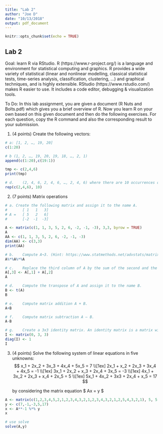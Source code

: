 ```yaml
---
title: "Lab 2"
author: "Joe D"
date: "10/13/2018"
output: pdf_document
---
```


```r
knitr::opts_chunk$set(echo = TRUE)
```

## Lab 2

Goal: learn R via RStudio. R (https://www.r-project.org/) is a language and environment for statistical computing and graphics. R provides a wide variety of statistical (linear and nonlinear modelling, classical statistical tests, time-series analysis, classification, clustering, …) and graphical techniques, and is highly extensible. RStudio (https://www.rstudio.com/) makes R easier to use. It includes a code editor, debugging & visualization tools.

To Do: In this lab assignment, you are given a document (R Nuts and Bolts.pdf) which gives you a brief overview of R. Now you learn R on your own based on this given document and then do the following exercises. For each question, copy the R command and also the corresponding result to your submission.

1. (4 points) Create the following vectors:

```r
# a: [1, 2, …, 19, 20]
c(1:20)
```
```r
# b (1, 2, …, 19, 20, 19, 18, …, 2, 1)
append(c(1:20),c(19:1))
```

```r
tmp <- c(2,4,6)
print(tmp)
```

```r
# d.	(2, 4, 6, 2, 4, 6, …, 2, 4, 6) where there are 10 occurrences of (2, 4, 6). (Hint: look at the help for the function rep().)
rep(c(2,4,6), 10)
```

2. (7 points) Matrix operations

```r
# a. Create the following matrix and assign it to the name A.
#       [ 1   1   3]
# A =   [ 5   2   6]
#       [-2  -1  -3]

A <- matrix(c(1, 1, 3, 5, 2, 6, -2, -1, -3), 3,3, byrow = TRUE)
A
AA <- c(1, 1, 3, 5, 2, 6, -2, -1, -3)
dim(AA) <- c(3,3)
print(AA)
```

```r
# b.	Compute A¬3. (Hint: https://www.statmethods.net/advstats/matrix.html)
A%*%A%*%A
```

```r
# c.	Replace the third column of A by the sum of the second and the third columns.
A[,3] <- A[,1] + A[,2]
A
```

```r
# d.	Compute the transpose of A and assign it to the name B.
B <- t(A)
B
```

```r
# e.	Compute matrix addition A + B.
A+B
```

```r
# f.	Compute matrix subtraction A – B.
A-B
```

```r
# g.	Create a 3x3 identity matrix. An identity matrix is a matrix with 1s on the diagonal and 0s otherwise. It is commonly used in statistical operations.
I <- matrix(0, 3, 3)
diag(I) <- 1
I
```

3.  (4 points)  Solve the following system of linear equations in five unknowns:
    $$  x_1 + 2x_2 + 3x_3 + 4x_4 + 5x_5 = 7 \\[1ex]
        2x_1 + x_2 + 2x_3 + 3x_4 + 4x_5 = -1 \\[1ex]
        3x_1 + 2x_2 + x_3 + 2x_4 + 3x_5 = -3 \\[1ex]
        4x_1 + 3x_2 + 2x_3 + x_4 + 2x_5 = 5  \\[1ex]
        5x_1 + 4x_2 + 3x3 + 2x_4 + x_5 = 17  $$
        
    by considering the matrix equation $ Ax = y $
    

```r
A <- matrix(c(1,2,3,4,5,2,1,2,3,4,3,2,1,2,3,4,3,2,1,2,5,4,3,2,1), 5, 5)
y <- c(7,-1,-3,5,17)
x <- A**-1 %*% y
x

# use solve
solve(A,y)
```




